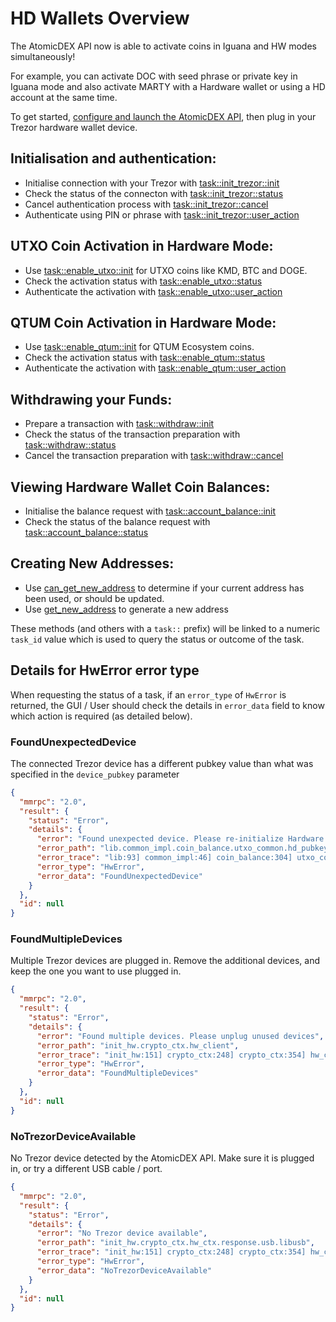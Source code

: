 
# HD Wallets Overview

The AtomicDEX API now is able to activate coins in Iguana and HW modes simultaneously!

For example, you can activate DOC with seed phrase or private key in Iguana mode and also activate MARTY with a Hardware wallet or using a HD account at the same time.

To get started, [configure and launch the AtomicDEX API](/atomicdex/setup/), then plug in your Trezor hardware wallet device.


## Initialisation and authentication:

- Initialise connection with your Trezor with [task::init_trezor::init](trezor_initialisation/#task-init-trezor-init)
- Check the status of the connecton with [task::init_trezor::status](trezor_initialisation/#task-init-trezor-status)
- Cancel authentication process with [task::init_trezor::cancel](trezor_initialisation/#task-init-trezor-cancel)
- Authenticate using PIN or phrase with [task::init_trezor::user_action](trezor_initialisation/#task-init-trezor-user-action)


## UTXO Coin Activation in Hardware Mode:

- Use [task::enable_utxo::init](/atomicdex/api/v20-dev/coin_activation_tasks/#task-enable-utxo-init) for UTXO coins like KMD, BTC and DOGE.
- Check the activation status with [task::enable_utxo::status](/atomicdex/api/v20-dev/coin_activation_tasks/#task-enable-utxo-status)
- Authenticate the activation with [task::enable_utxo::user_action](/atomicdex/api/v20-dev/coin_activation_tasks/#task-enable-utxo-user-action)


## QTUM Coin Activation in Hardware Mode:

- Use [task::enable_qtum::init](/atomicdex/api/v20-dev/coin_activation_tasks/#task-enable-qtum-init) for QTUM Ecosystem coins.
- Check the activation status with [task::enable_qtum::status](/atomicdex/api/v20-dev/coin_activation_tasks/#task-enable-qtum-status)
- Authenticate the activation with [task::enable_qtum::user_action](/atomicdex/api/v20-dev/coin_activation_tasks/#task-enable-qtum-user-action)


## Withdrawing your Funds:

- Prepare a transaction with [task::withdraw::init](withdraw_tasks/#withdraw-init)
- Check the status of the transaction preparation with [task::withdraw::status](withdraw_tasks/#withdraw-status)
- Cancel the transaction preparation with [task::withdraw::cancel](withdraw_tasks/#withdraw-cancel)


## Viewing Hardware Wallet Coin Balances:

- Initialise the balance request with [task::account_balance::init](account_balance_tasks/#task-account-balance-init)
- Check the status of the balance request with [task::account_balance::status](account_balance_tasks/#task-account-balance-status)


## Creating New Addresses:

- Use [can_get_new_address](hd_address_management/#can-get-new-address) to determine if your current address has been used, or should be updated.
- Use [get_new_address](hd_address_management/#get-new-address) to generate a new address

<Note>

These methods (and others with a `task::` prefix) will be linked to a numeric
`task_id` value which is used to query the status or outcome of the task.

</Note>


## Details for HwError error type

When requesting the status of a task, if an `error_type` of `HwError` is returned, the GUI / User should check the details in `error_data` field to know which action is required (as detailed below).


### FoundUnexpectedDevice

The connected Trezor device has a different pubkey value than what was specified in the `device_pubkey` parameter

```json
{
  "mmrpc": "2.0",
  "result": {
    "status": "Error",
    "details": {
      "error": "Found unexpected device. Please re-initialize Hardware wallet",
      "error_path": "lib.common_impl.coin_balance.utxo_common.hd_pubkey.hw_ctx",
      "error_trace": "lib:93] common_impl:46] coin_balance:304] utxo_common:163] hd_pubkey:176] hw_ctx:149]",
      "error_type": "HwError",
      "error_data": "FoundUnexpectedDevice"
    }
  },
  "id": null
}
```


### FoundMultipleDevices

Multiple Trezor devices are plugged in. Remove the additional devices, and keep the one you want to use plugged in.

```json
{
  "mmrpc": "2.0",
  "result": {
    "status": "Error",
    "details": {
      "error": "Found multiple devices. Please unplug unused devices",
      "error_path": "init_hw.crypto_ctx.hw_client",
      "error_trace": "init_hw:151] crypto_ctx:248] crypto_ctx:354] hw_client:152] hw_client:126]",
      "error_type": "HwError",
      "error_data": "FoundMultipleDevices"
    }
  },
  "id": null
}
```

### NoTrezorDeviceAvailable

No Trezor device detected by the AtomicDEX API. Make sure it is plugged in, or try a different USB cable / port.

```json
{
  "mmrpc": "2.0",
  "result": {
    "status": "Error",
    "details": {
      "error": "No Trezor device available",
      "error_path": "init_hw.crypto_ctx.hw_ctx.response.usb.libusb",
      "error_trace": "init_hw:151] crypto_ctx:248] crypto_ctx:354] hw_ctx:120] response:136] usb:46] libusb:195]",
      "error_type": "HwError",
      "error_data": "NoTrezorDeviceAvailable"
    }
  },
  "id": null
}
```
